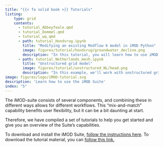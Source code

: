 ```yaml
---
title: "{{< fa solid book >}} Tutorials"
listing:
    type: grid
    contents:
      - tutorial_Abbeyfeale.qmd
      - tutorial_Dommel.qmd
      - tutorial_wq.qmd
      - path: tutorial_Hondsrug.ipynb
        title: "Modifying an existing Modflow 6 model in iMOD Python"
        image: figures/tutorial/hondsrug/groundwater_decline.png
        description: "In this tutorial, you will learn how to use iMOD Python for building, running and analysing your MODFLOW 6 model."
      - path: tutorial_Netherlands_mesh.ipynb
        title: "Unstructured grid model"
        image: figures/tutorial/unstructured_NL/head.png
        description: "In this example, we'll work with unstructured grid. We'll create a very simple unstructured model of the Netherlands from scratch."
image: figures/logo/iMOD-tutorial.svg
description: 'Learn how to use the iMOD Suite'
index: "5"
---
```


The iMOD-suite consists of several components, and combining these in different
ways allows for different workflows. This "mix-and-match" capability benefits
user flexibility, but it can be a bit daunting at start.

Therefore, we have compiled a set of tutorials to help you get started and give
you an overview of the Suite's capabilities.

To download and install the iMOD Suite, [follow the instructions
here](https://deltares.github.io/iMOD-Documentation/viewer_install.html). To
download the tutorial material, you can [follow this
link.](https://deltares.thegood.cloud/s/8JxcJK5jijijEQs)
